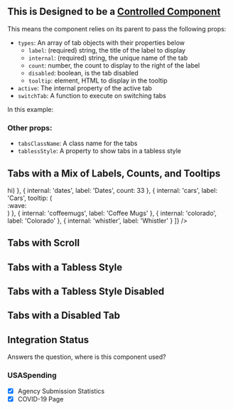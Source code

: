 

<Meta
    title="Tabs"
    component={Tabs}
/>

## This is Designed to be a [Controlled Component](https://reactjs.org/docs/forms.html#controlled-components)
This means the component relies on its parent to pass the following props:
 - `types`: An array of tab objects with their properties below
      - `label`: (required) string, the title of the label to display
      - `internal`: (required) string, the unique name of the tab 
      - `count`: number, the count to display to the right of the label
      - `disabled`: boolean, is the tab disabled
      - `tooltip`: element, HTML to display in the tooltip
 - `active`: The internal property of the active tab
 - `switchTab`: A function to execute on switching tabs

In this example:

### Other props:
 - `tabsClassName`: A class name for the tabs
 - `tablessStyle`: A property to show tabs in a tabless style


## Tabs with a Mix of Labels, Counts, and Tooltips
<Preview>
    <Story name='Tabs'>
      <TabsWrapperShowTooltip>
        <Tabs
        types={[
          {
            internal: 'name',
            label: 'Names',
            count: 22,
            tooltip: (<div>hi</div>)
          },
          {
            internal: 'dates',
            label: 'Dates',
            count: 33
          },
                    {
            internal: 'cars',
            label: 'Cars',
            tooltip: (<div>:wave:</div>)
          },
          {
            internal: 'coffeemugs',
            label: 'Coffee Mugs'
          },
          {
            internal: 'colorado',
            label: 'Colorado'
          },
                    {
            internal: 'whistler',
            label: 'Whistler'
          }
        ]} />
      </TabsWrapperShowTooltip>
    </Story>
</Preview>

## Tabs with Scroll
<Preview>
    <Story name='Tabs with Scroll'>
      <TabsWrapper>
        <Tabs
        types={[
          {
            internal: 'name',
            label: 'Names',
            count: 22,
          },
          {
            internal: 'dates',
            label: 'Dates',
            count: 33
          },
                    {
            internal: 'cars',
            label: 'Cars',
          },
          {
            internal: 'coffeemugs',
            label: 'Coffee Mugs'
          },
          {
            internal: 'colorado',
            label: 'Colorado'
          },
          {
            internal: 'whistler',
            label: 'Whistler'
          },
          {
            internal: 'yellowstone',
            label: 'Yellowstone',
            count: 22,
          },
          {
            internal: 'washingtondc',
            label: 'Washington D.C.',
            count: 33
          },
          {
            internal: 'blue',
            label: 'Blue',
          },
          {
            internal: 'purple',
            label: 'Purple'
          },
          {
            internal: 'dinnerware',
            label: 'Dinnerware'
          },
          {
            internal: 'cookware',
            label: 'Cookware'
          }]} />
      </TabsWrapper>
    </Story>
</Preview>

## Tabs with a Tabless Style
<Preview>
    <Story name='Tabless Style'>
      <TabsWrapper>
        <Tabs
        tablessStyle
        types={[
          {
            internal: 'name',
            label: 'Names',
            count: 22
          },
          {
            internal: 'dates',
            label: 'Dates',
            count: 33
          },
                    {
            internal: 'cars',
            label: 'Cars'
          },
          {
            internal: 'coffeemugs',
            label: 'Coffee Mugs'
          },
          {
            internal: 'colorado',
            label: 'Colorado'
          },
                    {
            internal: 'whistler',
            label: 'Whistler'
          }
        ]} />
      </TabsWrapper>
    </Story>
</Preview>

## Tabs with a Tabless Style Disabled
<Preview>
    <Story name='Tabless Style with Disabled'>
      <TabsWrapper>
        <Tabs
        tablessStyle
        types={[
          {
            internal: 'name',
            label: 'Names',
            count: 22
          },
          {
            internal: 'dates',
            label: 'Dates',
            count: 33
          },
                    {
            internal: 'cars',
            label: 'Cars',
            disabled: true
          },
          {
            internal: 'coffeemugs',
            label: 'Coffee Mugs'
          },
          {
            internal: 'colorado',
            label: 'Colorado'
          },
                    {
            internal: 'whistler',
            label: 'Whistler'
          }
        ]} />
      </TabsWrapper>
    </Story>
</Preview>

## Tabs with a Disabled Tab
<Preview>
    <Story name='Tabs with Disabled'>
      <TabsWrapper>
        <Tabs
        types={[
          {
            internal: 'name',
            label: 'Names'
          },
          {
            internal: 'dates',
            label: 'Dates',
            disabled: true
          }
        ]} />
      </TabsWrapper>
    </Story>
</Preview>

<Props of={Tabs} />

## Integration Status
Answers the question, where is this component used?

### USASpending
- [x] Agency Submission Statistics
- [x] COVID-19 Page
